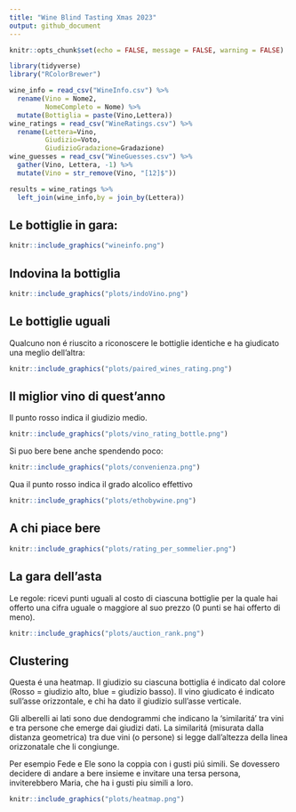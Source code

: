 ```yaml
---
title: "Wine Blind Tasting Xmas 2023"
output: github_document
---
```


```r
knitr::opts_chunk$set(echo = FALSE, message = FALSE, warning = FALSE)
```

```r
library(tidyverse)
library("RColorBrewer")

wine_info = read_csv("WineInfo.csv") %>% 
  rename(Vino = Nome2,
         NomeCompleto = Nome) %>% 
  mutate(Bottiglia = paste(Vino,Lettera))
wine_ratings = read_csv("WineRatings.csv") %>% 
  rename(Lettera=Vino,
         Giudizio=Voto,
         GiudizioGradazione=Gradazione)
wine_guesses = read_csv("WineGuesses.csv") %>% 
  gather(Vino, Lettera, -1) %>% 
  mutate(Vino = str_remove(Vino, "[12]$"))

results = wine_ratings %>% 
  left_join(wine_info,by = join_by(Lettera))
```

## Le bottiglie in gara:
```r
knitr::include_graphics("wineinfo.png")
```


## Indovina la bottiglia

```r
knitr::include_graphics("plots/indoVino.png")
```

## Le bottiglie uguali
Qualcuno non é riuscito a riconoscere le bottiglie identiche e ha giudicato una meglio dell'altra:

```r
knitr::include_graphics("plots/paired_wines_rating.png")
```

## Il miglior vino di quest'anno
Il punto rosso indica il giudizio medio.

```r
knitr::include_graphics("plots/vino_rating_bottle.png")
```

Si puo bere bene anche spendendo poco:

```r
knitr::include_graphics("plots/convenienza.png")
```


Qua il punto rosso indica il grado alcolico effettivo

```r
knitr::include_graphics("plots/ethobywine.png")
```

## A chi piace bere

```r
knitr::include_graphics("plots/rating_per_sommelier.png")
```

## La gara dell'asta

Le regole:
ricevi punti uguali al costo di ciascuna bottiglie per la quale hai offerto una cifra uguale o maggiore al suo prezzo (0 punti se hai offerto di meno).

```r
knitr::include_graphics("plots/auction_rank.png")
```

## Clustering
Questa é una heatmap. Il giudizio su ciascuna bottiglia é indicato dal colore (Rosso = giudizio alto, blue = giudizio basso). Il vino giudicato é indicato sull'asse orizzontale, e chi ha dato il giudizio sull'asse verticale.

Gli alberelli ai lati sono due dendogrammi che indicano la 'similaritá' tra vini e tra persone che emerge dai giudizi dati. La similaritá (misurata dalla distanza geometrica) tra due vini (o persone) si legge dall'altezza della linea orizzonatale che li congiunge. 

Per esempio Fede e Ele sono la coppia con i gusti piú simili. Se dovessero decidere di andare a bere insieme e invitare una tersa persona, inviterebbero Maria, che ha i gusti piu simili a loro. 

```r
knitr::include_graphics("plots/heatmap.png")
```